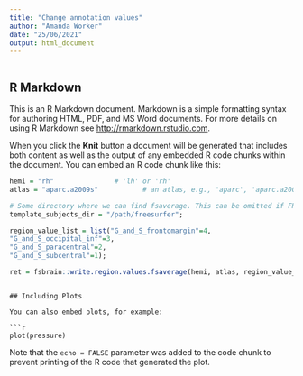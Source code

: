 ```yaml
---
title: "Change annotation values"
author: "Amanda Worker"
date: "25/06/2021"
output: html_document
---
```


```r
```

## R Markdown

This is an R Markdown document. Markdown is a simple formatting syntax for authoring HTML, PDF, and MS Word documents. For more details on using R Markdown see <http://rmarkdown.rstudio.com>.

When you click the **Knit** button a document will be generated that includes both content as well as the output of any embedded R code chunks within the document. You can embed an R code chunk like this:

```r
hemi = "rh"               # 'lh' or 'rh'
atlas = "aparc.a2009s"           # an atlas, e.g., 'aparc', 'aparc.a2009s', 'aparc.DKTatlas'

# Some directory where we can find fsaverage. This can be omitted if FREESURFER_HOME or SUBJECTS_DIR is set, the function will find fsaverage in there by default. Also see the function download_fsaverage().
template_subjects_dir = "/path/freesurfer";    

region_value_list = list("G_and_S_frontomargin"=4,
"G_and_S_occipital_inf"=3,
"G_and_S_paracentral"=2,
"G_and_S_subcentral"=1);

ret = fsbrain::write.region.values.fsaverage(hemi, atlas, region_value_list, output_file="/path/rh_pos_pcnt_control_05.mgz", template_subjects_dir=template_subjects_dir, show_freeview_tip=TRUE);
```
```

## Including Plots

You can also embed plots, for example:

```r
plot(pressure)
```

Note that the `echo = FALSE` parameter was added to the code chunk to prevent printing of the R code that generated the plot.
